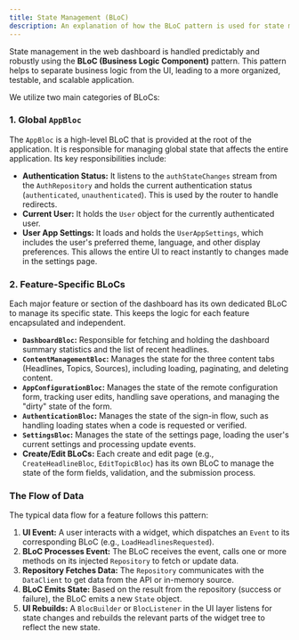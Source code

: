 ```yaml
---
title: State Management (BLoC)
description: An explanation of how the BLoC pattern is used for state management in the web dashboard.
---
```


State management in the web dashboard is handled predictably and robustly using the **BLoC (Business Logic Component)** pattern. This pattern helps to separate business logic from the UI, leading to a more organized, testable, and scalable application.

We utilize two main categories of BLoCs:

### 1. Global `AppBloc`

The `AppBloc` is a high-level BLoC that is provided at the root of the application. It is responsible for managing global state that affects the entire application. Its key responsibilities include:

-   **Authentication Status:** It listens to the `authStateChanges` stream from the `AuthRepository` and holds the current authentication status (`authenticated`, `unauthenticated`). This is used by the router to handle redirects.
-   **Current User:** It holds the `User` object for the currently authenticated user.
-   **User App Settings:** It loads and holds the `UserAppSettings`, which includes the user's preferred theme, language, and other display preferences. This allows the entire UI to react instantly to changes made in the settings page.

### 2. Feature-Specific BLoCs

Each major feature or section of the dashboard has its own dedicated BLoC to manage its specific state. This keeps the logic for each feature encapsulated and independent.

-   **`DashboardBloc`:** Responsible for fetching and holding the dashboard summary statistics and the list of recent headlines.
-   **`ContentManagementBloc`:** Manages the state for the three content tabs (Headlines, Topics, Sources), including loading, paginating, and deleting content.
-   **`AppConfigurationBloc`:** Manages the state of the remote configuration form, tracking user edits, handling save operations, and managing the "dirty" state of the form.
-   **`AuthenticationBloc`:** Manages the state of the sign-in flow, such as handling loading states when a code is requested or verified.
-   **`SettingsBloc`:** Manages the state of the settings page, loading the user's current settings and processing update events.
-   **Create/Edit BLoCs:** Each create and edit page (e.g., `CreateHeadlineBloc`, `EditTopicBloc`) has its own BLoC to manage the state of the form fields, validation, and the submission process.

### The Flow of Data

The typical data flow for a feature follows this pattern:

1.  **UI Event:** A user interacts with a widget, which dispatches an `Event` to its corresponding BLoC (e.g., `LoadHeadlinesRequested`).
2.  **BLoC Processes Event:** The BLoC receives the event, calls one or more methods on its injected `Repository` to fetch or update data.
3.  **Repository Fetches Data:** The `Repository` communicates with the `DataClient` to get data from the API or in-memory source.
4.  **BLoC Emits State:** Based on the result from the repository (success or failure), the BLoC emits a new `State` object.
5.  **UI Rebuilds:** A `BlocBuilder` or `BlocListener` in the UI layer listens for state changes and rebuilds the relevant parts of the widget tree to reflect the new state.
